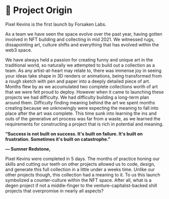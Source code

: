 
# 📖 Project Origin

Pixel Kevins is the first launch by Forsaken Labs. 

As a team we have seen the space evolve over the past year, having gotten involved in NFT building and collecting in mid 2021. 
We witnessed rugs, dissapointing art, culture shifts and everything that has evolved within the web3 space.

We have always held a passion for creating funny and unique art in the traditional world, so naturally we attempted to build out a collection as a team.
As any artist-at-heart may relate to, there was immense joy in seeing your ideas take shape in 3D renders or animations, being transformed from a rough sketch with pen and paper into a deeply detailed piece of art. Months flew by as we accumulated two complete collections worth of art that we were felt proud to deploy. However when it came to launching these projects we had difficulty. We had difficulty building a long-term plan around them. Difficulty finding meaning behind the art we spent months creating because we unknowingly were expecting the meaning to fall into place after the art was complete. This time sunk into learning the ins and outs of the generative art process was far from a waste, as we learned the requirements for constructing a project that is rich in potential and meaning.


**“Success is not built on success. It's built on failure. It's built on frustration. Sometimes it's built on catastrophe.”**

**― Sumner Redstone,**


Pixel Kevins were completed in 5 days. The months of practice honing our skills and cutting our teeth on other projects allowed us to code, design, and generate this full collection in a little under a weeks time. Unlike our other projects though, this collection had a meaning to it. To us this launch symbolized a counter-culture within the NFT space. After all, what is a degen project if not a middle-finger to the venture-capitalist-backed shill projects that overpromise in nearly all aspects? 


